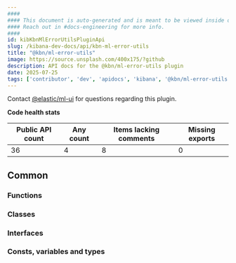 ```yaml
---
####
#### This document is auto-generated and is meant to be viewed inside our experimental, new docs system.
#### Reach out in #docs-engineering for more info.
####
id: kibKbnMlErrorUtilsPluginApi
slug: /kibana-dev-docs/api/kbn-ml-error-utils
title: "@kbn/ml-error-utils"
image: https://source.unsplash.com/400x175/?github
description: API docs for the @kbn/ml-error-utils plugin
date: 2025-07-25
tags: ['contributor', 'dev', 'apidocs', 'kibana', '@kbn/ml-error-utils']
---
```




Contact [@elastic/ml-ui](https://github.com/orgs/elastic/teams/ml-ui) for questions regarding this plugin.

**Code health stats**

| Public API count  | Any count | Items lacking comments | Missing exports |
|-------------------|-----------|------------------------|-----------------|
| 36 | 4 | 8 | 0 |

## Common

### Functions
<DocDefinitionList data={kbnMlErrorUtilsObj.common.functions}/>

### Classes
<DocDefinitionList data={kbnMlErrorUtilsObj.common.classes}/>

### Interfaces
<DocDefinitionList data={kbnMlErrorUtilsObj.common.interfaces}/>

### Consts, variables and types
<DocDefinitionList data={kbnMlErrorUtilsObj.common.misc}/>

